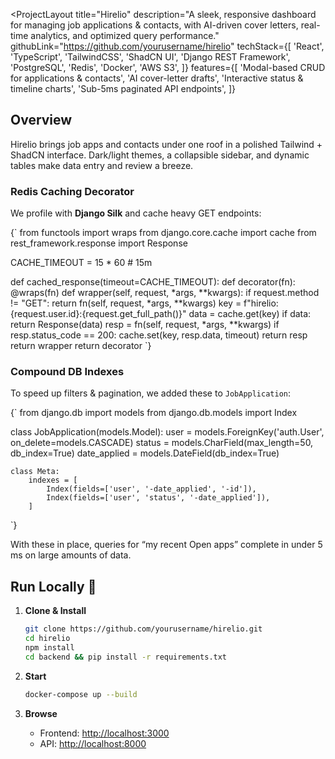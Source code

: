 
<ProjectLayout
  title="Hirelio"
  description="A sleek, responsive dashboard for managing job applications & contacts, with AI-driven cover letters, real-time analytics, and optimized query performance."
  githubLink="https://github.com/yourusername/hirelio"
  techStack={[
    'React',
    'TypeScript',
    'TailwindCSS',
    'ShadCN UI',
    'Django REST Framework',
    'PostgreSQL',
    'Redis',
    'Docker',
    'AWS S3',
  ]}
  features={[
    'Modal-based CRUD for applications & contacts',
    'AI cover-letter drafts',
    'Interactive status & timeline charts',
    'Sub-5ms paginated API endpoints',
  ]}
>
  ## Overview

  Hirelio brings job apps and contacts under one roof in a polished Tailwind + ShadCN interface. Dark/light themes, a collapsible sidebar, and dynamic tables make data entry and review a breeze.

  ### Redis Caching Decorator

  We profile with **Django Silk** and cache heavy GET endpoints:

  <CodeBlock language="python">
{`
from functools import wraps
from django.core.cache import cache
from rest_framework.response import Response

CACHE_TIMEOUT = 15 * 60  # 15m

def cached_response(timeout=CACHE_TIMEOUT):
    def decorator(fn):
        @wraps(fn)
        def wrapper(self, request, *args, **kwargs):
            if request.method != "GET":
                return fn(self, request, *args, **kwargs)
            key = f"hirelio:{request.user.id}:{request.get_full_path()}"
            data = cache.get(key)
            if data:
                return Response(data)
            resp = fn(self, request, *args, **kwargs)
            if resp.status_code == 200:
                cache.set(key, resp.data, timeout)
            return resp
        return wrapper
    return decorator
`}
  </CodeBlock>

  ### Compound DB Indexes

  To speed up filters & pagination, we added these to `JobApplication`:

  <CodeBlock language="python">
{`
from django.db import models
from django.db.models import Index

class JobApplication(models.Model):
    user = models.ForeignKey('auth.User', on_delete=models.CASCADE)
    status = models.CharField(max_length=50, db_index=True)
    date_applied = models.DateField(db_index=True)

    class Meta:
        indexes = [
            Index(fields=['user', '-date_applied', '-id']),
            Index(fields=['user', 'status', '-date_applied']),
        ]
`}
  </CodeBlock>

  With these in place, queries for “my recent Open apps” complete in under 5 ms on large amounts of data.

  ## Run Locally 🚀

  1. **Clone & Install**  
     ```bash
     git clone https://github.com/yourusername/hirelio.git
     cd hirelio
     npm install
     cd backend && pip install -r requirements.txt
     ```

  2. **Start**  
     ```bash
     docker-compose up --build
     ```

  3. **Browse**  
     - Frontend: [http://localhost:3000](http://localhost:3000)  
     - API:      [http://localhost:8000](http://localhost:8000)
</ProjectLayout>

